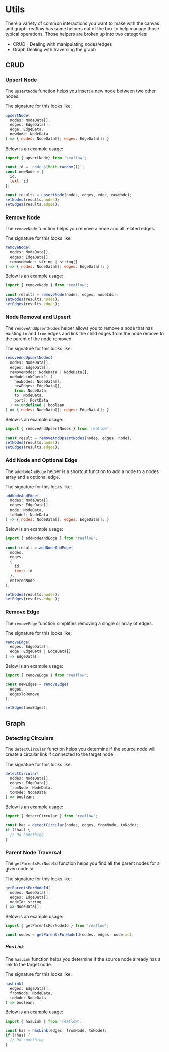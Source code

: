 
<Meta title="Docs/Advanced/Utils" />

# Utils

There a variety of common interactions you want to make
with the canvas and graph. reaflow has some helpers out of
the box to help manage those typical operations. Those
helpers are broken up into two categories:

- CRUD - Dealing with manipulating nodes/edges
- Graph Dealing with traversing the graph

## CRUD

### Upsert Node
The `upsertNode` function helps you insert a new
node between two other nodes.

The signature for this looks like:

```js
upsertNode(
  nodes: NodeData[],
  edges: EdgeData[],
  edge: EdgeData,
  newNode: NodeData
) => { nodes: NodeData[]; edges: EdgeData[]; }
```

Below is an example usage:

```js
import { upsertNode} from 'reaflow';

const id = `node-${Math.random()}`;
const newNode = {
  id,
  text: id
};

const results = upsertNode(nodes, edges, edge, newNode);
setNodes(results.nodes);
setEdges(results.edges);
```

### Remove Node
The `removeNode` function helps you remove a node
and all related edges.

The signature for this looks like:

```js
removeNode(
  nodes: NodeData[],
  edges: EdgeData[],
  removeNodes: string | string[]
) => { nodes: NodeData[]; edges: EdgeData[]; }
```

Below is an example usage:

```js
import { removeNode } from 'reaflow';

const results = removeNode(nodes, edges, nodeIds);
setNodes(results.nodes);
setEdges(results.edges);
```

### Node Removal and Upsert
The `removeAndUpsertNodes` helper allows you to remove a node
that has existing `to` and `from` edges and link the child
edges from the node remove to the parent of the node removed.

The signature for this looks like:

```js
removeAndUpsertNodes(
  nodes: NodeData[],
  edges: EdgeData[],
  removeNodes: NodeData | NodeData[],
  onNodeLinkCheck?: (
    newNodes: NodeData[],
    newEdges: EdgeData[],
    from: NodeData,
    to: NodeData,
    port?: PortData
  ) => undefined | boolean
) => { nodes: NodeData[]; edges: EdgeData[]; }
```

Below is an example usage:

```js
import { removeAndUpsertNodes } from 'reaflow';

const result = removeAndUpsertNodes(nodes, edges, node);
setNodes(results.nodes);
setEdges(results.edges);
```

### Add Node and Optional Edge
The `addNodeAndEdge` helper is a shortcut function to add a
node to a nodes array and a optional edge.

The signature for this looks like:

```js
addNodeAndEdge(
  nodes: NodeData[],
  edges: EdgeData[],
  node: NodeData,
  toNode?: NodeData
) => { nodes: NodeData[]; edges: EdgeData[]; }
```

Below is an example usage:

```js
import { addNodeAndEdge } from 'reaflow';

const result = addNodeAndEdge(
  nodes,
  edges,
  {
    id,
    text: id
  },
  enteredNode
);

setNodes(results.nodes);
setEdges(results.edges);
```

### Remove Edge
The `removeEdge` function simplifies removing a single
or array of edges.

The signature for this looks like:

```js
removeEdge(
  edges: EdgeData[],
  edge: EdgeData | EdgeData[]
) => EdgeData[]
```

Below is an example usage:

```js
import { removeEdge } from 'reaflow';

const newEdges = removeEdge(
  edges,
  edgesToRemove
);

setEdges(newEdges);
```

## Graph

### Detecting Circulars
The `detectCircular` function helps you determine if
the source node will create a circular link if connected
to the target node.

The signature for this looks like:

```js
detectCircular(
  nodes: NodeData[],
  edges: EdgeData[],
  fromNode: NodeData,
  toNode: NodeData
) => boolean;
```

Below is an example usage:

```js
import { detectCircular } from 'reaflow';

const has = detectCircular(nodes, edges, fromNode, toNode);
if (!has) {
  // Do something
}
```

### Parent Node Traversal
The `getParentsForNodeId` function helps you find all the
parent nodes for a given node id.

The signature for this looks like:

```js
getParentsForNodeId(
  nodes: NodeData[],
  edges: EdgeData[],
  nodeId: string
) => NodeData[];
```

Below is an example usage:

```js
import { getParentsForNodeId } from 'reaflow';

const nodes = getParentsForNodeId(nodes, edges, node.id);
```

##### Has Link
The `hasLink` function helps you determine if
the source node already has a link to the target node.

The signature for this looks like:

```js
hasLink(
  edges: EdgeData[],
  fromNode: NodeData,
  toNode: NodeData
) => boolean;
```

Below is an example usage:

```js
import { hasLink } from 'reaflow';

const has = hasLink(edges, fromNode, toNode);
if (!has) {
  // Do something
}
```
